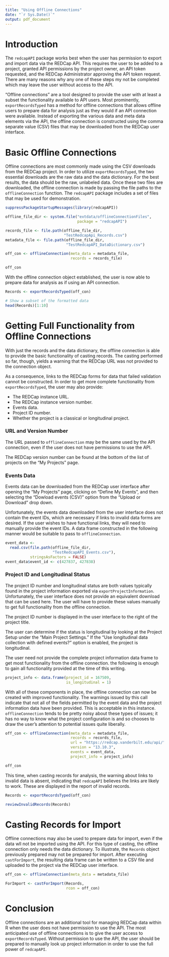 ```yaml
---
title: "Using Offline Connections"
date: "`r Sys.Date()`"
output: pdf_document
---
```


# Introduction

The `redcapAPI` package works best when the user has permission to export and import data via the REDCap API. This requires the user to be added to a project, granted API permissions by the project owner, an API token requested, and the REDCap Administrator approving the API token request. There are many reasons why any one of these steps my not be completed which may leave the user without access to the API. 

"Offline connections" are a tool designed to provide the user with at least a subset the functionality available to API users. Most prominently, `exportRecordsTyped` has a method for offline connections that allows offline users to prepare data for analysis just as they would if an API connection were available. Instead of exporting the various data and meta data elements via the API, the offline connection is constructed using the comma separate value (CSV) files that may be downloaded from the REDCap user interface. 

# Basic Offline Connections

Offline connections are most commonly made using the CSV downloads from the REDCap project. In order to utilize `exportRecordsTyped`, the two essential downloads are the raw data and the data dictionary. For the best results, the data should be the raw, unlabeled data. Once these two files are downloaded, the offline connection is made by passing the file paths to the `offlineConnection` function. The `redcapAPI` package includes a set of files that may be used for demonstration. 

```r
suppressPackageStartupMessages(library(redcapAPI))

offline_file_dir <- system.file("extdata/offlineConnectionFiles", 
                                package = "redcapAPI")

records_file <- file.path(offline_file_dir, 
                          "TestRedcapApi_Records.csv")
metadata_file <- file.path(offline_file_dir, 
                           "TestRedcapAPI_DataDictionary.csv")

off_con <- offlineConnection(meta_data = metadata_file, 
                             records = records_file)

off_con
```

With the offline connection object established, the user is now able to prepare data for analysis as if using an API connection. 

```r
Records <- exportRecordsTyped(off_con)

# Show a subset of the formatted data
head(Records)[1:10]
```

# Getting Full Functionality from Offline Connections

With just the records and the data dictionary, the offline connection is able to provide the basic functionality of casting records. The casting performed so far, though, yields a warning that the REDCap URL was not provided to the connection object. 

As a consequence, links to the REDCap forms for data that failed validation cannot be constructed. In order to get more complete functionality from `exportRecordsTyped`, the user may also provide:

* The REDCap instance URL.
* The REDCap instance version number. 
* Events data.
* Project ID number.
* Whether the project is a classical or longitudinal project.

### URL and Version Number 

The URL passed to `offlineConnection` may be the same used by the API connection, even if the user does not have permissions to use the API.

The REDCap version number can be found at the bottom of the list of projects on the "My Projects" page. 

### Events Data

Events data can be downloaded from the REDCap user interface after opening the "My Projects" page, clicking on "Define My Events", and then selecting the "Dowload events (CSV)" option from the "Upload or Download" drop down.

Unfortunately, the events data downloaded from the user interface does not contain the event IDs, which are necessary if links to invalid data forms are desired. If the user wishes to have functional links, they will need to manually provide the event IDs. A data frame constructed in the following manner would be suitable to pass to `offlineConnection`.

```r
event_data <- 
  read.csv(file.path(offline_file_dir, 
                     "TestRedcapAPI_Events.csv"), 
           stringsAsFactors = FALSE)
event_data$event_id <- c(427837, 427838)
```

### Project ID and Longitudinal Status

The project ID number and longitudinal status are both values typically found in the project information exported via `exportProjectInformation`. Unfortunately, the user interface does not provide an equivalent download that can be used here. The user will have to provide these values manually to get full functionality from the offline connection. 

The project ID number is displayed in the user interface to the right of the project title. 

The user can determine if the status is longitudinal by looking at the Project Setup under the "Main Project Settings." If the "Use longitudinal data collection with defined events?" option is enabled, the project is longitudinal. 

The user need not provide the complete project information data frame to get most functionality from the offline connection. the following is enough to gain all functionality provided at the time of this writing.

```r
project_info <- data.frame(project_id = 167509, 
                           is_longitudinal = 1)
```

With all of these components in place, the offline connection can now be created with improved functionality. The warnings issued by this call indicate that not all of the fields permitted by the event data and the project information data have been provided. This is acceptable in this instance. `offlineConnection` tends to be pretty noisy about these types of issues; it has no way to know what the project configuration is and so chooses to draw the user's attention to potential issues quite liberally. 

```r
off_con <- offlineConnection(meta_data = metadata_file, 
                             records = records_file, 
                             url = "https://redcap.vanderbilt.edu/api/",
                             version = "13.10.3", 
                             events = event_data, 
                             project_info = project_info)

off_con
```

This time, when casting records for analysis, the warning about links to invalid data is absent, indicating that `redcapAPI` believes the links are likely to work. These are displayed in the report of invalid records.

```r
Records <- exportRecordsTyped(off_con)

reviewInvalidRecords(Records)
```

# Casting Records for Import

Offline connections may also be used to prepare data for import, even if the data wll not be imported using the API. For this type of casting, the offline connection only needs the data dictionary. To illustrate, the `Records` object previously prepared may not be prepared for import. After executing `castForImport`, the resulting data frame can be written to a CSV file and uploaded to the project via the REDCap user interface.

```r
off_con <- offlineConnection(meta_data = metadata_file)

ForImport <- castForImport(Records, 
                           rcon = off_con)
```

# Conclusion

Offline connections are an additional tool for managing REDCap data within R when the user does not have permission to use the API. The most anticipated use of offline connections is to give the user access to `exportRecordsTyped`. Without permission to use the API, the user should be prepared to manually look up project information in order to use the full power of `redcapAPI`. 